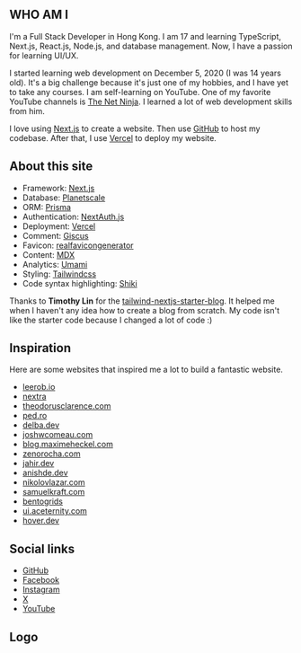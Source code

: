 ## WHO AM I

I'm a Full Stack Developer in Hong Kong. I am 17 and learning TypeScript, Next.js, React.js, Node.js, and database management. Now, I have a passion for learning UI/UX.

I started learning web development on December 5, 2020 (I was 14 years old). It's a big challenge because it's just one of my hobbies, and I have yet to take any courses. I am self-learning on YouTube. One of my favorite YouTube channels is [The Net Ninja](https://www.youtube.com/@NetNinja). I learned a lot of web development skills from him.

I love using [Next.js](https://nextjs.org/) to create a website. Then use [GitHub](https://github.com) to host my codebase. After that, I use [Vercel](https://vercel.com) to deploy my website.

## About this site

- Framework: [Next.js](https://nextjs.org/)
- Database: [Planetscale](https://planetscale.com/)
- ORM: [Prisma](https://prisma.io/)
- Authentication: [NextAuth.js](https://next-auth.js.org/)
- Deployment: [Vercel](https://vercel.com)
- Comment: [Giscus](https://giscus.app/)
- Favicon: [realfavicongenerator](https://realfavicongenerator.net/)
- Content: [MDX](https://mdxjs.com/)
- Analytics: [Umami](https://github.com/umami-software/umami)
- Styling: [Tailwindcss](https://tailwindcss.com)
- Code syntax highlighting: [Shiki](https://github.com/shikijs/shiki)

Thanks to **Timothy Lin** for the
[tailwind-nextjs-starter-blog](https://github.com/timlrx/tailwind-nextjs-starter-blog). It helped me when I haven't any idea how to create a blog from scratch. My code isn't like the starter code because I changed a lot of code :)

## Inspiration

Here are some websites that inspired me a lot to build a fantastic website.

- [leerob.io](https://leerob.io/)
- [nextra](https://nextra.site/)
- [theodorusclarence.com](https://theodorusclarence.com/)
- [ped.ro](https://ped.ro/)
- [delba.dev](https://delba.dev/)
- [joshwcomeau.com](https://www.joshwcomeau.com/)
- [blog.maximeheckel.com](https://blog.maximeheckel.com/)
- [zenorocha.com](https://zenorocha.com/)
- [jahir.dev](https://jahir.dev/)
- [anishde.dev](https://anishde.dev/)
- [nikolovlazar.com](https://nikolovlazar.com/)
- [samuelkraft.com](https://samuelkraft.com/)
- [bentogrids](https://bentogrids.com/)
- [ui.aceternity.com](https://ui.aceternity.com/)
- [hover.dev](https://www.hover.dev/)

## Social links

- [GitHub](https://github.com/tszhong0411)
- [Facebook](https://www.facebook.com/tszhong0411/)
- [Instagram](https://instagram.com/tszhong0411)
- [X](https://x.com/tszhong0411)
- [YouTube](https://youtube.com/@tszhong0411)

## Logo

<Logo />
